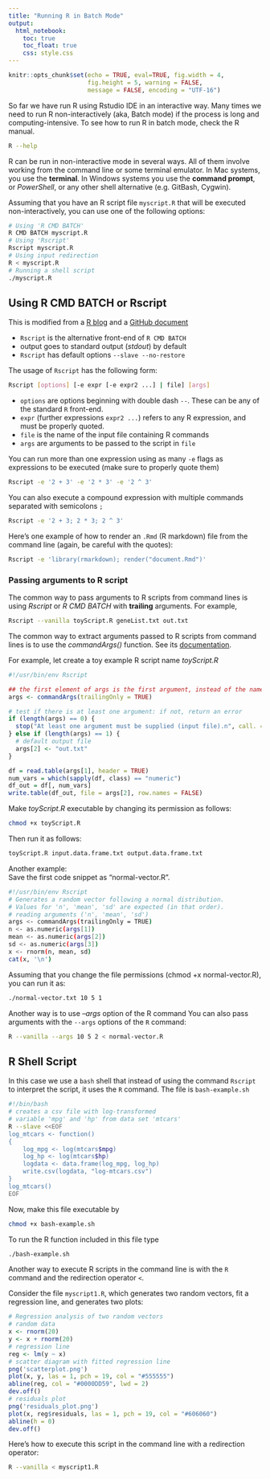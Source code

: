---
title: "Running R in Batch Mode"
output: 
  html_notebook:
    toc: true
    toc_float: true
    css: style.css
---

```{r include = FALSE}
knitr::opts_chunk$set(echo = TRUE, eval=TRUE, fig.width = 4, 
                      fig.height = 5, warning = FALSE, 
                      message = FALSE, encoding = "UTF-16")
```
So far we have run R using Rstudio IDE in an interactive way. Many times we need to run R non-interactively (aka, Batch mode) if the process is long and computing-intensive. To see how to run R in batch mode, check the R manual.
```bash
R --help
``` 
R can be run in non-interactive mode in several ways. All of them involve
working from the command line or some terminal emulator. In Mac systems,
you use the __terminal__. In Windows systems you use the __command prompt__,
or _PowerShell_, or any other shell alternative (e.g. GitBash, Cygwin).

Assuming that you have an R script file `myscript.R` that will 
be executed non-interactively, you can use one of the following options:

```bash
# Using 'R CMD BATCH' 
R CMD BATCH myscript.R
# Using 'Rscript'
Rscript myscript.R
# Using input redirection
R < myscript.R
# Running a shell script
./myscript.R
```

## Using R CMD BATCH or Rscript  
This is modified from a [R blog](https://www.r-bloggers.com/passing-arguments-to-an-r-script-from-command-lines/) and a [GitHub document](https://github.com/gastonstat/tutorial-R-noninteractive/blob/master/03-rscript.Rmd)

- `Rscript` is the alternative front-end of `R CMD BATCH`
- output goes to standard output (_stdout_) by default
- `Rscript` has default options `--slave --no-restore`

The usage of `Rscript` has the following form:
```bash
Rscript [options] [-e expr [-e expr2 ...] | file] [args]
```
- `options` are options beginning with double dash `--`. These can be any of 
the standard `R` front-end.
- `expr` (further expressions `expr2 ...`) refers to any R expression, and must be properly quoted.
- `file` is the name of the input file containing R commands
- `args` are arguments to be passed to the script in `file`

You can run more than one expression using as many `-e` flags as
expressions to be executed (make sure to properly quote them)
```bash
Rscript -e '2 + 3' -e '2 * 3' -e '2 ^ 3'
```

You can also execute a compound expression with multiple commands 
separated with semicolons `;`
```bash
Rscript -e '2 + 3; 2 * 3; 2 ^ 3'
```

Here's one example of how to render an `.Rmd` (R markdown) file from the
command line (again, be careful with the quotes):

```bash
Rscript -e 'library(rmarkdown); render("document.Rmd")'
```

### Passing arguments to R script

The common way to pass arguments to R scripts from command lines is using _Rscript_ or _R CMD BATCH_ with **trailing** arguments. For example, 

```bash
Rscript --vanilla toyScript.R geneList.txt out.txt
```

The common way to extract arguments passed to R scripts from command lines is to use the _commandArgs()_ function. See its [documentation](https://www.rdocumentation.org/packages/R.utils/versions/2.9.0/topics/commandArg). 

For example, let create a toy example R script name _toyScript.R_
```{r eval = FALSE}
#!/usr/bin/env Rscript

## the first element of args is the first argument, instead of the name of the file containing the R script itself.
args <- commandArgs(trailingOnly = TRUE)   

# test if there is at least one argument: if not, return an error
if (length(args) == 0) {
  stop("At least one argument must be supplied (input file).n", call. = FALSE)
} else if (length(args) == 1) {
  # default output file
  args[2] <- "out.txt"
}

df = read.table(args[1], header = TRUE)
num_vars = which(sapply(df, class) == "numeric")
df_out = df[, num_vars]
write.table(df_out, file = args[2], row.names = FALSE)
```

Make _toyScript.R_ executable by changing its permission as follows: 
```bash
chmod +x toyScript.R
```
Then run it as follows:  
```bash
toyScript.R input.data.frame.txt output.data.frame.txt
```


Another example:  
Save the first code snippet as "normal-vector.R".  

```bash
#!/usr/bin/env Rscript
# Generates a random vector following a normal distribution.
# Values for 'n', 'mean', 'sd' are expected (in that order).
# reading arguments ('n', 'mean', 'sd')
args <- commandArgs(trailingOnly = TRUE)
n <- as.numeric(args[1])
mean <- as.numeric(args[2])
sd <- as.numeric(args[3])
x <- rnorm(n, mean, sd)
cat(x, '\n')
```
Assuming that you change the file permissions (chmod +x normal-vector.R), you can run it as:
```bash
./normal-vector.txt 10 5 1
```

Another way is to use _--args_ option of the R command
You can also pass arguments with the `--args` options of the `R` command:

```bash
R --vanilla --args 10 5 2 < normal-vector.R
```

## R Shell Script  
In this case we use a `bash` shell that instead of using the command `Rscript` to interpret the script, it uses the `R` command. The file is `bash-example.sh`

```bash
#!/bin/bash
# creates a csv file with log-transformed
# variable 'mpg' and 'hp' from data set 'mtcars'
R --slave <<EOF
log_mtcars <- function()
{
	log_mpg <- log(mtcars$mpg)
	log_hp <- log(mtcars$hp)
	logdata <- data.frame(log_mpg, log_hp)
	write.csv(logdata, "log-mtcars.csv")
}
log_mtcars()
EOF
```
Now, make this file executable by
```bash
chmod +x bash-example.sh
```
To run the R function included in this file type
```bash
./bash-example.sh
```

Another way to execute R scripts in the command line is with 
the `R` command and the redirection operator `<`.

Consider the file `myscript1.R`, which generates two random vectors, fit a regression line, and generates two plots:
```{r regression, eval = FALSE}
# Regression analysis of two random vectors
# random data
x <- rnorm(20)
y <- x + rnorm(20)
# regression line
reg <- lm(y ~ x)
# scatter diagram with fitted regression line
png('scatterplot.png')
plot(x, y, las = 1, pch = 19, col = "#555555")
abline(reg, col = "#0000DD59", lwd = 2)
dev.off()
# residuals plot
png('residuals_plot.png')
plot(x, reg$residuals, las = 1, pch = 19, col = "#606060")
abline(h = 0)
dev.off()
```
Here's how to execute this script in the command line with a redirection 
operator:  

```bash
R --vanilla < myscript1.R
```